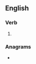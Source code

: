 ==English==

===Verb===
{{head|en|verb form}}

# {{en-third-person singular of|pretermit}}

===Anagrams===
* {{anagrams|en|a=eeimprrstt|permitters|trip meters}}
